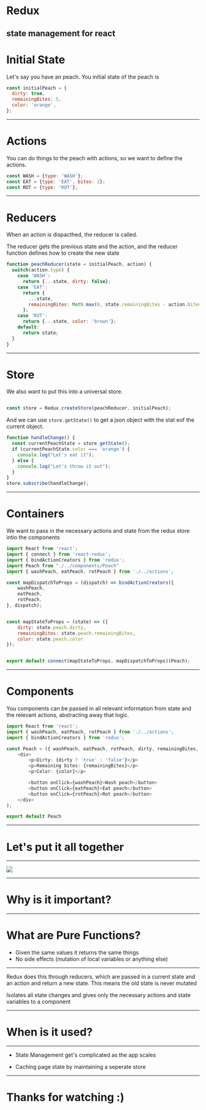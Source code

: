 
# Redux


state management for react
---

# Initial State

Let's say you have an peach. You initial state of the peach is
```javascript
const initialPeach = {
  dirty: true, 
  remainingBites: 5, 
  color: 'orange',
};

```

---
# Actions
You can do things to the peach with actions, so we want to define the actions. 

```javascript
const WASH = {type: 'WASH'};
const EAT = {type: 'EAT', bites: 2};
const ROT = {type: 'ROT'};
```
---
# Reducers

When an action is dispacthed, the reducer is called. 

The reducer gets the previous state and the action, and the reducer function defines how to create the new state

```javascript 
function peachReducer(state = initialPeach, action) {
  switch(action.type) {
    case 'WASH':
      return {...state, dirty: false};
    case 'EAT':
      return {
        ...state,
        remainingBites: Math.max(0, state.remainingBites - action.bites)
      };
    case 'ROT':
      return {...state, color: 'brown'};
    default:
      return state;
  }
}

```

---


# Store

We also want to put this into a universal store. 
```javascript 

const store = Redux.createStore(peachReducer, initialPeach);
```

And we can use ```store.getState()```  to get a json object with the stat eof the current object. 


```javascript
function handleChange() {
  const currentPeachState = store.getState();
  if (currentPeachState.color === 'orange') {
    console.log("Let's eat it");
  } else {
    console.log("Let's throw it out");
  }
}
store.subscribe(handleChange);
```


---

# Containers

We want to pass in the necessary actions and state from the redux store intio the components



```javascript
import React from 'react';
import { connect } from 'react-redux';
import { bindActionCreators } from 'redux';
import Peach from "./../components/Peach"
import { washPeach, eatPeach, rotPeach } from './../actions';

const mapDispatchToProps = (dispatch) => bindActionCreators({
    washPeach,
    eatPeach,
    rotPeach,
}, dispatch);


const mapStateToProps = (state) => ({
    dirty: state.peach.dirty,
    remainingBites: state.peach.remainingBites,
    color: state.peach.color
});


export default connect(mapStateToProps, mapDispatchToProps)(Peach);
```


---

# Components 

You components can be passed in all relevant information from state and the relevant actions, abstracting away that logic. 


```javascript
import React from 'react';
import { washPeach, eatPeach, rotPeach } from './../actions';
import { bindActionCreators } from 'redux';

const Peach = ({ washPeach, eatPeach, rotPeach, dirty, remainingBites, color  }) => (
    <div>
        <p>Dirty: {dirty ? 'true' : 'false'}</p>
        <p>Remaining bites: {remainingBites}</p>
        <p>Color: {color}</p>

        <button onClick={washPeach}>Wash peach</button>
        <button onClick={eatPeach}>Eat peach</button>
        <button onClick={rotPeach}>Rot peach</button>
    </div>
);

export default Peach
```



---

# Let's put it all together

---

<img src="images/flow.png" size="5%" />

---
# Why is it important?

---

# What are Pure Functions?

 * Given the same values it returns the same things
 * No side effects (mutation of local variables or anything else)

---

Redux does this through reducers, which are passed in a current state and an action and return a new state. This means the old state is never mutated 

Isolates all state changes and gives only the necessary actions and state variables to a component

---

# When is it used?

---

* State Management get's complicated as the app scales

* Caching page state by maintaining a seperate store


---

# Thanks for watching :) 